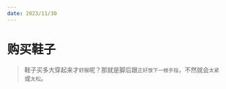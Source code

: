 ```yaml
---
date: 2023/11/30
---
```

# 购买鞋子
> 鞋子买多大穿起来才`舒服`呢？那就是脚后跟`正好放下一根手指`，不然就会`太紧`或`太松`。

<ScDc />
<br />
<Dialog>
# Do you have these hiking boots in size 8.5?
#### The boots don't come in [half/adj.] [sizes:size/n./4]. So the next size after 8 is 9.
# I see. I'd like to try both sizes 8 and 9 then.
#### OK. I'll be right back. How do they feel?
# Size 8 is too tight at the front. The shoes [pinch/v.] my feet.
#### OK. Let's try size 9. How do they feel?
# They are more [comfortable/adj.]. But I'm not sure if they're too [loose/adj./4].
#### Let me see. I can fit one finger between the [heel/n.] of your foot and the shoe. This is the right size.
# OK. I'll take size 9 then.
#### I'll [ring it up:ring up/v./2] at the cash register.
# Thanks.
</Dialog>
